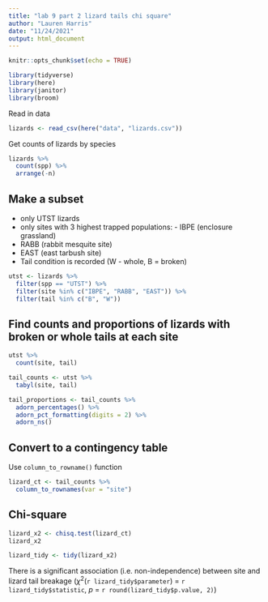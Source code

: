 ```yaml
---
title: "lab 9 part 2 lizard tails chi square"
author: "Lauren Harris"
date: "11/24/2021"
output: html_document
---
```


```r
knitr::opts_chunk$set(echo = TRUE)

library(tidyverse)
library(here)
library(janitor)
library(broom)
```

Read in data
```r
lizards <- read_csv(here("data", "lizards.csv"))
```

Get counts of lizards by species
```r
lizards %>% 
  count(spp) %>% 
  arrange(-n)
```

## Make a subset 

- only UTST lizards
- only sites with 3 highest trapped populations: - IBPE (enclosure grassland)
- RABB (rabbit mesquite site)
- EAST (east tarbush site)
- Tail condition is recorded (W - whole, B = broken)
```r
utst <- lizards %>% 
  filter(spp == "UTST") %>% 
  filter(site %in% c("IBPE", "RABB", "EAST")) %>%
  filter(tail %in% c("B", "W"))
```

## Find counts and proportions of lizards with broken or whole tails at each site

```r
utst %>% 
  count(site, tail)
```

```r
tail_counts <- utst %>% 
  tabyl(site, tail)

tail_proportions <- tail_counts %>% 
  adorn_percentages() %>% 
  adorn_pct_formatting(digits = 2) %>% 
  adorn_ns()
```

## Convert to a contingency table

Use `column_to_rowname()` function
```r
lizard_ct <- tail_counts %>% 
  column_to_rownames(var = "site")
```

## Chi-square

```r
lizard_x2 <- chisq.test(lizard_ct)
lizard_x2

lizard_tidy <- tidy(lizard_x2)
```
There is a significant association (i.e. non-independence) between site and lizard tail breakage ($\chi$^2^(`r lizard_tidy$parameter`) = `r lizard_tidy$statistic`, *p* = `r round(lizard_tidy$p.value, 2)`)
